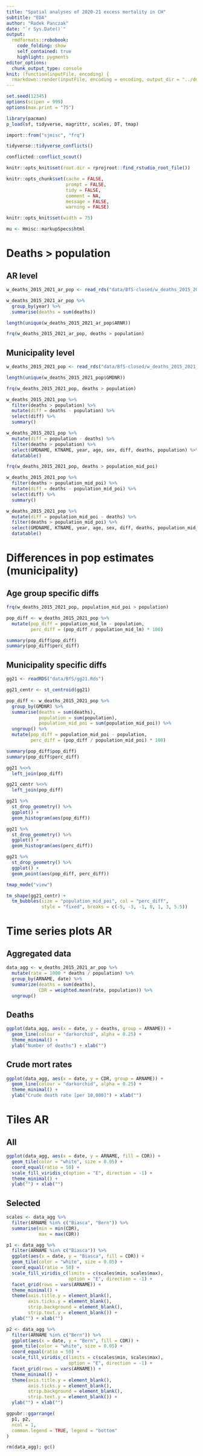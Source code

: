 ```yaml
---
title: "Spatial analyses of 2020-21 excess mortality in CH"
subtitle: "EDA"
author: "Radek Panczak"
date: "`r Sys.Date()`"
output:
  rmdformats::robobook:
    code_folding: show
    self_contained: true
    highlight: pygments
editor_options: 
  chunk_output_type: console
knit: (function(inputFile, encoding) {
  rmarkdown::render(inputFile, encoding = encoding, output_dir = "../docs") })
---
```


<!-- ----------------------------------------------------- -->

```r
set.seed(12345)
options(scipen = 999)
options(max.print = "75")

library(pacman)
p_load(sf, tidyverse, magrittr, scales, DT, tmap)

import::from("sjmisc", "frq")
```

```r
tidyverse::tidyverse_conflicts()

conflicted::conflict_scout()
```

```r
knitr::opts_knit$set(root.dir = rprojroot::find_rstudio_root_file())

knitr::opts_chunk$set(cache = FALSE,
                      prompt = FALSE,
                      tidy = FALSE,
                      comment = NA,
                      message = FALSE,
                      warning = FALSE)

knitr::opts_knit$set(width = 75)

mu <- Hmisc::markupSpecs$html
```

<!-- ----------------------------------------------------- -->

# Deaths > population

## AR level

```r
w_deaths_2015_2021_ar_pop <- read_rds("data/BfS-closed/w_deaths_2015_2021_ar_pop.Rds")
```

```r
w_deaths_2015_2021_ar_pop %>%
  group_by(year) %>%
  summarise(deaths = sum(deaths))

length(unique(w_deaths_2015_2021_ar_pop$ARNR))
```

```r
frq(w_deaths_2015_2021_ar_pop, deaths > population)
```

## Municipality level 

```r
w_deaths_2015_2021_pop <- read_rds("data/BfS-closed/w_deaths_2015_2021_pop.Rds")
```

```r
length(unique(w_deaths_2015_2021_pop$GMDNR))
```

```r
frq(w_deaths_2015_2021_pop, deaths > population)
```

```r
w_deaths_2015_2021_pop %>% 
  filter(deaths > population) %>% 
  mutate(diff = deaths - population) %>% 
  select(diff) %>% 
  summary()
```

```r
w_deaths_2015_2021_pop %>% 
  mutate(diff = population - deaths) %>% 
  filter(deaths > population) %>% 
  select(GMDNAME, KTNAME, year, age, sex, diff, deaths, population) %>% 
  datatable()
```

```r
frq(w_deaths_2015_2021_pop, deaths > population_mid_poi)
```

```r
w_deaths_2015_2021_pop %>% 
  filter(deaths > population_mid_poi) %>% 
  mutate(diff = deaths - population_mid_poi) %>% 
  select(diff) %>% 
  summary()
```

```r
w_deaths_2015_2021_pop %>% 
  mutate(diff = population_mid_poi - deaths) %>% 
  filter(deaths > population_mid_poi) %>% 
  select(GMDNAME, KTNAME, year, age, sex, diff, deaths, population_mid_poi) %>% 
  datatable()
```

<!-- ----------------------------------------------------- -->

# Differences in pop estimates (municipality)

## Age group specific diffs

```r
frq(w_deaths_2015_2021_pop, population_mid_poi > population) 

pop_diff <- w_deaths_2015_2021_pop %>% 
  mutate(pop_diff = population_mid_lm - population,
         perc_diff = (pop_diff / population_mid_lm) * 100)

summary(pop_diff$pop_diff)
summary(pop_diff$perc_diff)
```

## Municipality specific diffs

```r
gg21 <- readRDS("data/BfS/gg21.Rds")

gg21_centr <- st_centroid(gg21)

pop_diff <- w_deaths_2015_2021_pop %>% 
  group_by(GMDNR) %>% 
  summarise(deaths = sum(deaths),
            population = sum(population),
            population_mid_poi = sum(population_mid_poi)) %>% 
  ungroup() %>% 
  mutate(pop_diff = population_mid_poi - population,
         perc_diff = (pop_diff / population_mid_poi) * 100)

summary(pop_diff$pop_diff)
summary(pop_diff$perc_diff)

gg21 %<>% 
  left_join(pop_diff)

gg21_centr %<>% 
  left_join(pop_diff)
```

```r
gg21 %>% 
  st_drop_geometry() %>% 
  ggplot() +
  geom_histogram(aes(pop_diff))
```

```r
gg21 %>% 
  st_drop_geometry() %>% 
  ggplot() +
  geom_histogram(aes(perc_diff))
```

```r
gg21 %>% 
  st_drop_geometry() %>% 
  ggplot() +
  geom_point(aes(pop_diff, perc_diff))
```

```r
tmap_mode("view")

tm_shape(gg21_centr) +
  tm_bubbles(size = "population_mid_poi", col = "perc_diff",
             style = "fixed", breaks = c(-5, -3, -1, 0, 1, 3, 5.5))
```

<!-- ----------------------------------------------------- -->

# Time series plots AR

## Aggregated data 

```r
data_agg <- w_deaths_2015_2021_ar_pop %>% 
  mutate(rate = 1000 * deaths / population) %>% 
  group_by(ARNAME, date) %>% 
  summarize(deaths = sum(deaths),
            CDR = weighted.mean(rate, population)) %>% 
  ungroup() 
```

## Deaths

```r
ggplot(data_agg, aes(x = date, y = deaths, group = ARNAME)) + 
  geom_line(colour = "darkorchid", alpha = 0.25) +
  theme_minimal() + 
  ylab("Number of deaths") + xlab("")
```

## Crude mort rates

```r
ggplot(data_agg, aes(x = date, y = CDR, group = ARNAME)) + 
  geom_line(colour = "darkorchid", alpha = 0.25) +
  theme_minimal() + 
  ylab("Crude death rate [per 10,000]") + xlab("")
```

<!-- ----------------------------------------------------- -->

# Tiles AR

## All

```r
ggplot(data_agg, aes(x = date, y = ARNAME, fill = CDR)) + 
  geom_tile(color = "white", size = 0.05) +
  coord_equal(ratio = 50) + 
  scale_fill_viridis_c(option = "E", direction = -1) + 
  theme_minimal() + 
  ylab("") + xlab("")
```

## Selected 

```r
scales <- data_agg %>% 
  filter(ARNAME %in% c("Biasca", "Bern")) %>% 
  summarise(min = min(CDR),
            max = max(CDR))

p1 <- data_agg %>% 
  filter(ARNAME %in% c("Biasca")) %>% 
  ggplot(aes(x = date, y = "Biasca", fill = CDR)) + 
  geom_tile(color = "white", size = 0.05) +
  coord_equal(ratio = 50) + 
  scale_fill_viridis_c(limits = c(scales$min, scales$max),
                       option = "E", direction = -1) + 
  facet_grid(rows = vars(ARNAME)) +
  theme_minimal() + 
  theme(axis.title.y = element_blank(),
        axis.ticks.y = element_blank(),
        strip.background = element_blank(),
        strip.text.y = element_blank()) +
  ylab("") + xlab("")

p2 <- data_agg %>% 
  filter(ARNAME %in% c("Bern")) %>% 
  ggplot(aes(x = date, y = "Bern", fill = CDR)) + 
  geom_tile(color = "white", size = 0.05) +
  coord_equal(ratio = 50) + 
  scale_fill_viridis_c(limits = c(scales$min, scales$max),
                       option = "E", direction = -1) + 
  facet_grid(rows = vars(ARNAME)) +
  theme_minimal() + 
  theme(axis.title.y = element_blank(),
        axis.ticks.y = element_blank(),
        strip.background = element_blank(),
        strip.text.y = element_blank()) +
  ylab("") + xlab("")

ggpubr::ggarrange(
  p1, p2,
  ncol = 1,
  common.legend = TRUE, legend = "bottom"
)

rm(data_agg); gc()
```